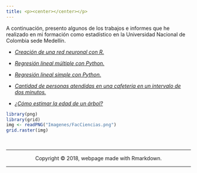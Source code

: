 ```yaml
---
title: <p><center></center></p>
---
```


A continuación, presento algunos de los trabajos e informes que he realizado en mi formación como estadístico en la Universidad Nacional de Colombia sede Medellín.

+ <a href="Docs/Redes_Neuronales_con_R.html">*Creación de una red neuronal con R.* </a>

+ <a href="Docs/Regresión_Lineal_Múltiple_con_Python.html">*Regresión lineal múltiple con Python.* </a>

+ <a href="Docs/Regresión_Lineal_Simple_con_Python.html">*Regresión lineal simple con Python.* </a>

+ [*Cantidad de personas atendidas en una cafeteria en un intervalo de dos minutos.*](https://github.com/yuasaavedraco/yuasaavedraco.github.io/blob/master/Docs/Cantidad%20de%20personas%20atendidas%20en%20un%20intervalo%20de%20dos%20minutos.pdf)

+ [*¿Cómo estimar la edad de un árbol?*](https://github.com/yuasaavedraco/yuasaavedraco.github.io/blob/master/Docs/Cómo%20estimar%20la%20altura%20de%20un%20árbol.pdf)


```r
library(png)
library(grid)
img <- readPNG("Imagenes/FacCiencias.png")
grid.raster(img)
```


<br>
<hr>
<p><center>Copyright &copy; 2018, webpage made with Rmarkdown.</center></p>
<hr>